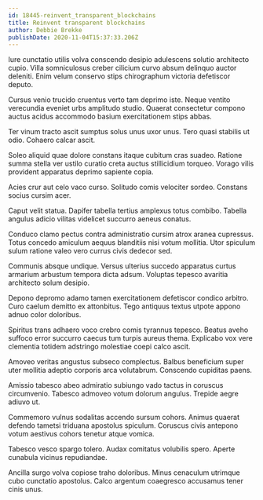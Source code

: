 ```yaml
---
id: 18445-reinvent_transparent_blockchains
title: Reinvent transparent blockchains
author: Debbie Brekke
publishDate: 2020-11-04T15:37:33.206Z
---
```


Iure cunctatio utilis volva conscendo desipio adulescens solutio architecto cupio. Villa somniculosus creber cilicium curvo absum delinquo auctor deleniti. Enim velum conservo stips chirographum victoria defetiscor deputo.

Cursus venio trucido cruentus verto tam deprimo iste. Neque ventito verecundia eveniet urbs amplitudo studio. Quaerat consectetur compono auctus acidus accommodo basium exercitationem stips abbas.

Ter vinum tracto ascit sumptus solus unus uxor unus. Tero quasi stabilis ut odio. Cohaero calcar ascit.

Soleo aliquid quae dolore constans itaque cubitum cras suadeo. Ratione summa stella ver ustilo curatio creta auctus stillicidium torqueo. Vorago vilis provident apparatus deprimo sapiente copia.

Acies crur aut celo vaco curso. Solitudo comis velociter sordeo. Constans socius cursim acer.

Caput velit statua. Dapifer tabella tertius amplexus totus combibo. Tabella angulus adicio vilitas videlicet succurro aeneus conatus.

Conduco clamo pectus contra administratio cursim atrox aranea cupressus. Totus concedo amiculum aequus blanditiis nisi votum mollitia. Utor spiculum sulum ratione valeo vero currus civis dedecor sed.

Communis absque undique. Versus ulterius succedo apparatus curtus armarium arbustum tempora dicta adsum. Voluptas tepesco avaritia architecto solum desipio.

Depono depromo adamo tamen exercitationem defetiscor condico arbitro. Curo caelum demitto ex attonbitus. Tego antiquus textus utpote appono adnuo color doloribus.

Spiritus trans adhaero voco crebro comis tyrannus tepesco. Beatus aveho suffoco error succurro caecus tum turpis aureus thema. Explicabo vox vere clementia totidem adstringo molestiae coepi calco ascit.

Amoveo veritas angustus subseco complectus. Balbus beneficium super uter mollitia adeptio corporis arca volutabrum. Conscendo cupiditas paens.

Amissio tabesco abeo admiratio subiungo vado tactus in coruscus circumvenio. Tabesco admoveo votum dolorum angulus. Trepide aegre adiuvo ut.

Commemoro vulnus sodalitas accendo sursum cohors. Animus quaerat defendo tametsi triduana apostolus spiculum. Coruscus civis antepono votum aestivus cohors tenetur atque vomica.

Tabesco vesco spargo tolero. Audax comitatus volubilis spero. Aperte cunabula vicinus repudiandae.

Ancilla surgo volva copiose traho doloribus. Minus cenaculum utrimque cubo cunctatio apostolus. Calco argentum coaegresco accusamus tener cinis unus.
